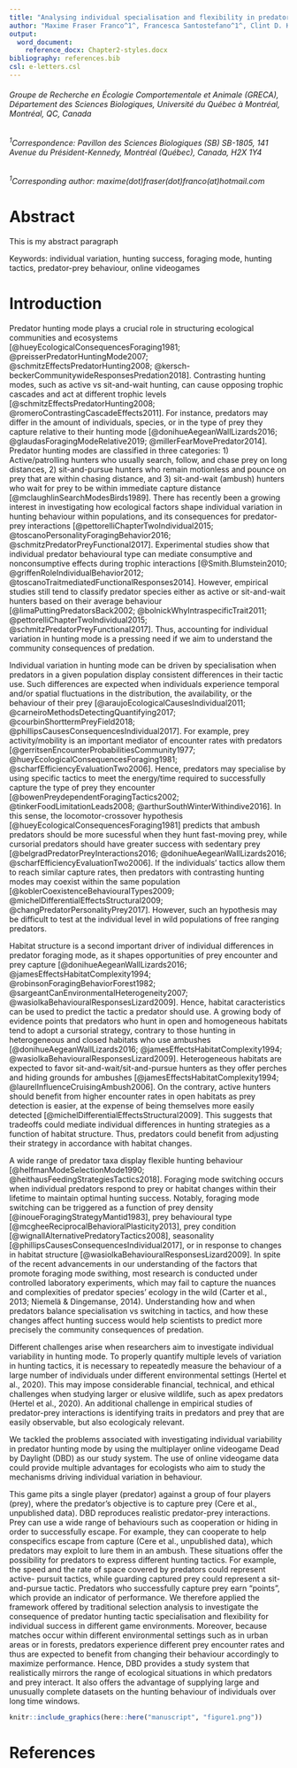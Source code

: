 ```yaml
---
title: "Analysing individual specialisation and flexibility in predator hunting mode and its effect on hunting success using an online multiplayer videogame"
author: "Maxime Fraser Franco^1^, Francesca Santostefano^1^, Clint D. Kelly^1^, Pierre-Olivier Montiglio^1^"
output: 
  word_document:
    reference_docx: Chapter2-styles.docx
bibliography: references.bib
csl: e-letters.csl
---
```

###### Groupe de Recherche en Écologie Comportementale et Animale (GRECA), Département des Sciences Biologiques, Université du Québec à Montréal, Montréal, QC, Canada
  
###### ^1^Correspondence: Pavillon des Sciences Biologiques (SB) SB-1805, 141 Avenue du Président-Kennedy, Montréal (Québec), Canada, H2X 1Y4

###### ^1^Corresponding author: maxime(dot)fraser(dot)franco(at)hotmail.com


\newpage
# Abstract {.unnumbered}
This is my abstract paragraph

Keywords: individual variation, hunting success, foraging mode, hunting tactics, predator-prey behaviour, online videogames

\newpage
# Introduction {.unnumbered}

Predator hunting mode plays a crucial role in structuring ecological communities and ecosystems [@hueyEcologicalConsequencesForaging1981; @preisserPredatorHuntingMode2007; @schmitzEffectsPredatorHunting2008; @kersch-beckerCommunitywideResponsesPredation2018]. Contrasting hunting modes, such as active vs sit-and-wait hunting, can cause opposing trophic cascades and act at different trophic levels [@schmitzEffectsPredatorHunting2008; @romeroContrastingCascadeEffects2011]. For instance, predators may differ in the amount of individuals, species, or in the type of prey they capture relative to their hunting mode [@donihueAegeanWallLizards2016; @glaudasForagingModeRelative2019; @millerFearMovePredator2014]. Predator hunting modes are classified in three categories: 1) Active/patrolling hunters who usually search, follow, and chase prey on long distances, 2) sit-and-pursue hunters who remain motionless and pounce on prey that are within chasing distance, and 3) sit-and-wait (ambush) hunters who wait for prey to be within immediate capture distance [@mclaughlinSearchModesBirds1989]. There has recently been a growing interest in investigating how ecological factors shape individual variation in hunting behaviour within populations, and its consequences for predator-prey interactions [@pettorelliChapterTwoIndividual2015; @toscanoPersonalityForagingBehavior2016; @schmitzPredatorPreyFunctional2017]. Experimental studies show that individual predator behavioural type can mediate consumptive and nonconsumptive effects during trophic interactions [@Smith.Blumstein2010; @griffenRoleIndividualBehavior2012; @toscanoTraitmediatedFunctionalResponses2014]. However, empirical studies still tend to classify predator species either as active or sit-and-wait hunters based on their average behaviour [@limaPuttingPredatorsBack2002; @bolnickWhyIntraspecificTrait2011; @pettorelliChapterTwoIndividual2015; @schmitzPredatorPreyFunctional2017]. Thus, accounting for individual variation in hunting mode is a pressing need if we aim to understand the community consequences of predation.

Individual variation in hunting mode can be driven by specialisation when predators in a given population display consistent differences in their tactic use. Such differences are expected when individuals experience temporal and/or spatial fluctuations in the distribution, the availability, or the behaviour of their prey [@araujoEcologicalCausesIndividual2011; @carneiroMethodsDetectingQuantifying2017; @courbinShorttermPreyField2018; @phillipsCausesConsequencesIndividual2017]. For example, prey activity/mobility is an important mediator of encounter rates with predators [@gerritsenEncounterProbabilitiesCommunity1977; @hueyEcologicalConsequencesForaging1981; @scharfEfficiencyEvaluationTwo2006]. Hence, predators may specialise by using specific tactics to meet the energy/time required to successfully capture the type of prey they encounter [@bowenPreydependentForagingTactics2002; @tinkerFoodLimitationLeads2008; @arthurSouthWinterWithindive2016]. In this sense, the locomotor-crossover hypothesis [@hueyEcologicalConsequencesForaging1981] predicts that ambush predators should be more sucessful when they hunt fast-moving prey, while cursorial predators should have greater success with sedentary prey [@belgradPredatorPreyInteractions2016; @donihueAegeanWallLizards2016; @scharfEfficiencyEvaluationTwo2006]. If the individuals' tactics allow them to reach similar capture rates, then predators with contrasting hunting modes may coexist within the same population [@koblerCoexistenceBehaviouralTypes2009; @michelDifferentialEffectsStructural2009; @changPredatorPersonalityPrey2017]. However, such an hypothesis may be difficult to test at the individual level in wild populations of free ranging predators.

Habitat structure is a second important driver of individual differences in predator foraging mode, as it shapes opportunities of prey encounter and prey capture [@donihueAegeanWallLizards2016; @jamesEffectsHabitatComplexity1994; @robinsonForagingBehaviorForest1982; @sargeantCanEnvironmentalHeterogeneity2007; @wasiolkaBehaviouralResponsesLizard2009]. Hence, habitat caracteristics can be used to predict the tactic a predator should use. A growing body of evidence points that predators who hunt in open and homogeneous habitats tend to adopt a cursorial strategy, contrary to those hunting in heterogeneous and closed habitats who use ambushes [@donihueAegeanWallLizards2016; @jamesEffectsHabitatComplexity1994; @wasiolkaBehaviouralResponsesLizard2009]. Heterogeneous habitats are expected to favor sit-and-wait/sit-and-pursue hunters as they offer perches and hiding grounds for ambushes [@jamesEffectsHabitatComplexity1994; @laurelInfluenceCruisingAmbush2006]. On the contrary, active hunters should benefit from higher encounter rates in open habitats as prey detection is easier, at the expense of being themselves more easily detected [@michelDifferentialEffectsStructural2009]. This suggests that tradeoffs could mediate individual differences in hunting strategies as a function of habitat structure. Thus, predators could benefit from adjusting their strategy in accordance with habitat changes.

A wide range of predator taxa display flexible hunting behaviour [@helfmanModeSelectionMode1990; @heithausFeedingStrategiesTactics2018]. Foraging mode switching occurs when individual predators respond to prey or habitat changes within their lifetime to maintain optimal hunting success. Notably, foraging mode switching can be triggered as a function of prey density [@inoueForagingStrategyMantid1983], prey behavioural type [@mcgheeReciprocalBehavioralPlasticity2013], prey condition [@wignallAlternativePredatoryTactics2008], seasonality [@phillipsCausesConsequencesIndividual2017], or in response to changes in habitat structure [@wasiolkaBehaviouralResponsesLizard2009]. In spite of the recent advancements in our understanding of the factors that promote foraging mode swithing, most research is conducted under controlled laboratory experiments, which may fail to capture the nuances and complexities of predator species’ ecology in the wild (Carter et al., 2013; Niemelä & Dingemanse, 2014). Understanding how and when predators balance specialisation vs switching in tactics, and how these changes affect hunting success would help scientists to predict more precisely the community consequences of predation.

Different challenges arise when researchers aim to investigate individual variability in hunting mode. To properly quantify multiple levels of variation in hunting tactics, it is necessary to repeatedly measure the behaviour of a large number of individuals under different environmental settings (Hertel et al., 2020). This may impose considerable financial, technical, and ethical challenges when studying larger or elusive wildlife, such as apex predators (Hertel et al., 2020). An additional challenge in empirical studies of predator-prey interactions is identifying traits in predators and prey that are easily observable, but also ecologicaly relevant.

We tackled the problems associated with investigating individual variability in predator hunting mode by using the multiplayer online videogame Dead by Daylight (DBD) as our study system. The use of online videogame data could provide multiple advantages for ecologists who aim to study the mechanisms driving individual variation in behaviour.


This game pits a single player (predator) against a group of four players (prey), where the predator’s objective is to capture prey (Cere et al., unpublished data). DBD reproduces realistic predator-prey interactions. Prey can use a wide range of behaviours such as cooperation or hiding in order to successfully escape. For example, they can cooperate to help conspecifics escape from capture (Cere et al., unpublished data), which predators may exploit to lure them in an ambush. These situations offer the possibility for predators to express different hunting tactics. For example, the speed and the rate of space covered by predators could represent active- pursuit tactics, while guarding captured prey could represent a sit-and-pursue tactic. Predators who successfully capture prey earn “points”, which provide an indicator of performance. We therefore applied the framework offered by traditional selection analysis to investigate the consequence of predator hunting tactic specialisation and flexibility for individual success in different game environments. Moreover, because matches occur within different environmental settings such as in urban areas or in forests, predators experience different prey encounter rates and thus are expected to benefit from changing their behaviour accordingly to maximize performance. Hence, DBD provides a study system that realistically mirrors the range of ecological situations in which predators and prey interact. It also offers the advantage of supplying large and unusually complete datasets on the hunting behaviour of individuals over long time windows. 

```r
knitr::include_graphics(here::here("manuscript", "figure1.png"))
```



# References

<div id="refs"></div>

